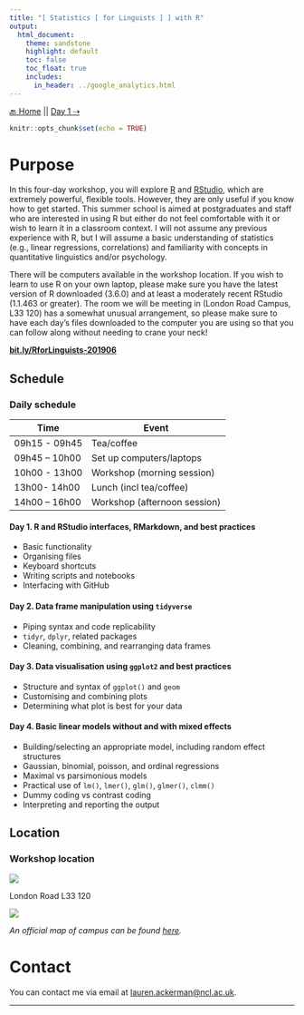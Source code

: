 ```yaml
---
title: "[ Statistics [ for Linguists ] ] with R"
output: 
  html_document:
    theme: sandstone
    highlight: default
    toc: false
    toc_float: true
    includes: 
      in_header: ../google_analytics.html
---
```

[🔙 Home](https://verbingnouns.github.io/notebooks/) || [Day 1 ⇢](notebooks/20190603-base_R.html)

```r
knitr::opts_chunk$set(echo = TRUE)
```

# Purpose {.tabset}

In this four-day workshop, you will explore [R](https://cran.r-project.org/) and [RStudio](https://www.rstudio.com/products/rstudio/download/#download), which are extremely powerful, flexible tools. However, they are only useful if you know how to get started. This summer school is aimed at postgraduates and staff who are interested in using R but either do not feel comfortable with it or wish to learn it in a classroom context. I will not assume any previous experience with R, but I will assume a basic understanding of statistics (e.g., linear regressions, correlations) and familiarity with concepts in quantitative linguistics and/or psychology.

There will be computers available in the workshop location. If you wish to learn to use R on your own laptop, please make sure you have the latest version of R downloaded (3.6.0) and at least a moderately recent RStudio (1.1.463 or greater). The room we will be meeting in (London Road Campus, L33 120) has a somewhat unusual arrangement, so please make sure to have each day's files downloaded to the computer you are using so that you can follow along without needing to crane your neck!

[**bit.ly/RforLinguists-201906**](http://bit.ly/RforLinguists-201906)



## Schedule

### Daily schedule 

| Time | Event |
| --- | --- |
| 09h15 - 09h45 | Tea/coffee |
| 09h45 – 10h00 | Set up computers/laptops |
| 10h00 - 13h00 | Workshop (morning session) |
| 13h00- 14h00 | Lunch (incl tea/coffee) |
| 14h00 – 16h00 | Workshop (afternoon session) |

#### Day 1. R and RStudio interfaces, RMarkdown, and best practices

  - Basic functionality
  - Organising files
  - Keyboard shortcuts
  - Writing scripts and notebooks
  - Interfacing with GitHub
    
#### Day 2. Data frame manipulation using `tidyverse`

  - Piping syntax and code replicability
  - `tidyr`, `dplyr`, related packages
  - Cleaning, combining, and rearranging data frames
  
#### Day 3. Data visualisation using `ggplot2` and best practices

  - Structure and syntax of `ggplot()` and `geom`
  - Customising and combining plots
  - Determining what plot is best for your data

#### Day 4. Basic linear models without and with mixed effects

  - Building/selecting an appropriate model, including random effect structures
  - Gaussian, binomial, poisson, and ordinal regressions
  - Maximal vs parsimonious models
  - Practical use of `lm()`, `lmer()`, `glm()`, `glmer()`, `clmm()`
  - Dummy coding vs contrast coding
  - Interpreting and reporting the output

## Location

### Workshop location

![](./images/lab.png)

London Road L33 120

![](./images/map.png)

*An official map of campus can be found [here](http://www.reading.ac.uk/web/files/maps/london-road-campus-map.pdf).*

# Contact

You can contact me via email at [lauren.ackerman@ncl.ac.uk](mailto:lauren.ackerman@ncl.ac.uk).


---
